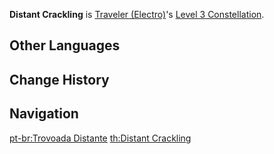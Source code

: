 {{Constellation Infobox
|image       = Constellation Distant Crackling.png
|description = Increases the Level of [[Bellowing Thunder]] by 3.<br />Maximum upgrade level is 15.
|level       = 3
|character   = Traveler (Electro)
|utility1    = Talent Level Increase
|utility2    = Elemental Burst Level Increase
}}
'''Distant Crackling''' is [[Traveler (Electro)]]'s [[Level 3 Constellation]].

==Other Languages==
{{Other Languages
|en      = Distant Crackling
|zhs     = 连延的远雷
|zhs_rm  = Liányán de Yuǎn Léi
|zht     = 連延的遠雷
|zht_rm  = Liányán de Yuǎn Léi
|zh_tl   = 
|ja      = 連延の遠雷
|ja_rm   = Ren'en no Enrai{{Assumed}}
|ja_tl   = Distant Thunder of Prolongation
|ko      = 뻗어나가는 원뢰
|ko_rm   = Ppeodeonaganeun Wonroe
|ko_tl   = Distant Thunder of Prolongation
|es      = Restallido lejano
|es_tl   = Distant Crackling
|fr      = Grondement lointain
|fr_tl   = Distant Rumble
|ru      = Далёкие раскаты
|ru_tl   = 
|th      = Distant Crackling
|vi      = Sấm Chớp Liên Miên
|vi_tl   = Constant Lightning
|de      = Entfernter Donner
|de_tl   = Distant Thunder
|id      = Distant Crackling
|pt      = Trovoada Distante
|pt_tl   = Distant Thunder
}}

==Change History==
{{Change History|2.0}}

==Navigation==
{{Talent Navbox|Traveler (Electro)}}
[[pt-br:Trovoada Distante]]
[[th:Distant Crackling]]